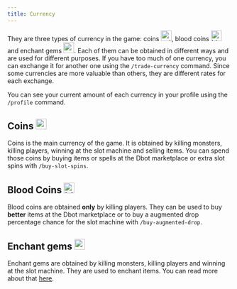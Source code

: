 ```yaml
---
title: Currency
---
```


They are three types of currency in the game: coins <Image width="24" height="24" alt="coins" src='https://d2lqwktucnc67y.cloudfront.net/icons/Coins.png' />,
blood coins <Image width="24" height="24" alt="blood-coins" src='https://d2lqwktucnc67y.cloudfront.net/icons/BloodCoins.png' />
and enchant gems <Image width="24" height="24" alt="enchant-gems" src='https://d2lqwktucnc67y.cloudfront.net/icons/EnchantGems.png' />.
Each of them can be obtained in different ways and are used for different purposes. If you have too much of one currency, you can exchange it for another one using the `/trade-currency` command. Since some currencies are more valuable than others, they are different rates for each exchange.

You can see your current amount of each currency in your profile using the `/profile` command.

## Coins <Image width="24" height="24" alt="coins" src='https://d2lqwktucnc67y.cloudfront.net/icons/Coins.png' />

Coins is the main currency of the game. It is obtained by killing monsters, killing players, winning at the slot machine and selling items. You can spend those coins by buying items or spells at the Dbot marketplace or extra slot spins with `/buy-slot-spins`.

## Blood Coins <Image width="24" height="24" alt="blood-coins" src='https://d2lqwktucnc67y.cloudfront.net/icons/BloodCoins.png' />

Blood coins are obtained **only** by killing players. They can be used to buy **better** items at the Dbot marketplace or to buy a augmented drop percentage chance for the slot machine with `/buy-augmented-drop`.

## Enchant gems <Image width="24" height="24" alt="enchant-gems" src='https://d2lqwktucnc67y.cloudfront.net/icons/EnchantGems.png' />

Enchant gems are obtained by killing monsters, killing players and winning at the slot machine. They are used to enchant items. You can read more about that [here](/en/docs/features/enchantments).
